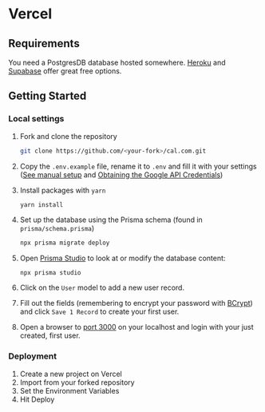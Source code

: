 # Vercel

## Requirements

You need a PostgresDB database hosted somewhere. [Heroku](https://www.heroku.com) and [Supabase](https://supabase.com/) offer great free options.

## Getting Started

### Local settings

1. Fork and clone the repository

   ```bash
   git clone https://github.com/<your-fork>/cal.com.git
   ```

2. Copy the `.env.example` file, rename it to `.env` and fill it with your settings ([See manual setup](https://github.com/calcom/cal.com#manual) and [Obtaining the Google API Credentials](https://github.com/calcom/cal.com#obtaining-the-google-api-credentials))

3. Install packages with `yarn`

   ```bash
   yarn install
   ```

4. Set up the database using the Prisma schema (found in `prisma/schema.prisma`)

   ```sh
   npx prisma migrate deploy
   ```

5. Open [Prisma Studio](https://www.prisma.io/studio) to look at or modify the database content:
   ```
   npx prisma studio
   ```
6. Click on the `User` model to add a new user record.
7. Fill out the fields (remembering to encrypt your password with [BCrypt](https://bcrypt-generator.com/)) and click `Save 1 Record` to create your first user.
8. Open a browser to [port 3000](http://localhost:3000) on your localhost and login with your just created, first user.

### Deployment

1. Create a new project on Vercel
2. Import from your forked repository
3. Set the Environment Variables
4. Hit Deploy

